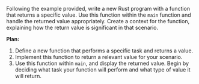 Following the example provided, write a new Rust program with a function that returns a specific value. Use this function within the `main` function and handle the returned value appropriately. Create a context for the function, explaining how the return value is significant in that scenario.



**Plan:**
1. Define a new function that performs a specific task and returns a value.
2. Implement this function to return a relevant value for your scenario.
3. Use this function within `main`, and display the returned value. Begin by deciding what task your function will perform and what type of value it will return.